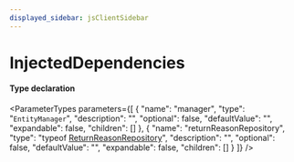 ```yaml
---
displayed_sidebar: jsClientSidebar
---
```



# InjectedDependencies

#### Type declaration

<ParameterTypes parameters={[
  {
    "name": "manager",
    "type": "`EntityManager`",
    "description": "",
    "optional": false,
    "defaultValue": "",
    "expandable": false,
    "children": []
  },
  {
    "name": "returnReasonRepository",
    "type": "typeof [ReturnReasonRepository](../../modules/internal.mdx#returnreasonrepository)",
    "description": "",
    "optional": false,
    "defaultValue": "",
    "expandable": false,
    "children": []
  }
]} />
